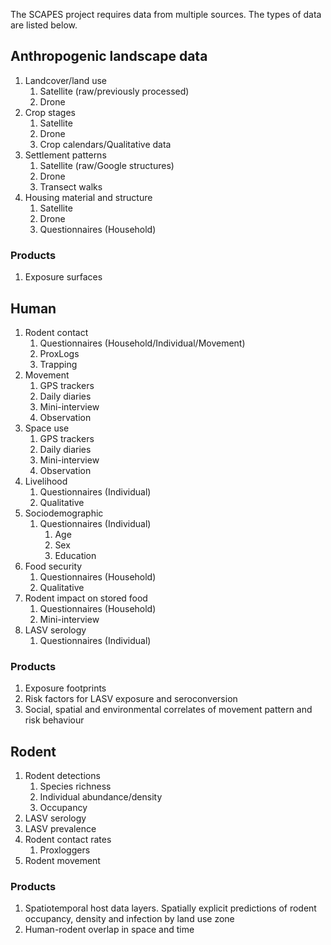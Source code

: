 The SCAPES project requires data from multiple sources. The types of data are listed below.

## Anthropogenic landscape data

1.  Landcover/land use
    1.  Satellite (raw/previously processed)
    2.  Drone
2.  Crop stages
    1.  Satellite
    2.  Drone
    3.  Crop calendars/Qualitative data
3.  Settlement patterns
    1.  Satellite (raw/Google structures)
    2.  Drone
    3.  Transect walks
4.  Housing material and structure
    1.  Satellite
    2.  Drone
    3.  Questionnaires (Household)

### Products

1.  Exposure surfaces

## Human

1.  Rodent contact
    1.  Questionnaires (Household/Individual/Movement)
    2.  ProxLogs
    3.  Trapping
2.  Movement
    1.  GPS trackers
    2.  Daily diaries
    3.  Mini-interview
    4.  Observation
3.  Space use
    1.  GPS trackers
    2.  Daily diaries
    3.  Mini-interview
    4.  Observation
4.  Livelihood
    1.  Questionnaires (Individual)
    2.  Qualitative
5.  Sociodemographic
    1.  Questionnaires (Individual)
        1.  Age
        2.  Sex
        3.  Education
6.  Food security
    1.  Questionnaires (Household)
    2.  Qualitative
7.  Rodent impact on stored food
    1.  Questionnaires (Household)
    2.  Mini-interview
8.  LASV serology
    1.  Questionnaires (Individual)

### Products

1.  Exposure footprints
2.  Risk factors for LASV exposure and seroconversion
3.  Social, spatial and environmental correlates of movement pattern and risk behaviour

## Rodent

1.  Rodent detections
    1.  Species richness
    2.  Individual abundance/density
    3.  Occupancy
2.  LASV serology
3.  LASV prevalence
4.  Rodent contact rates
    1.  Proxloggers
5.  Rodent movement

### Products

1.  Spatiotemporal host data layers. Spatially explicit predictions of rodent occupancy, density and infection by land use zone
2.  Human-rodent overlap in space and time
